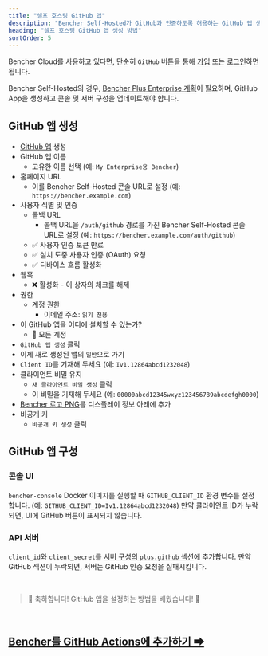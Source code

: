 ```yaml
---
title: "셀프 호스팅 GitHub 앱"
description: "Bencher Self-Hosted가 GitHub과 인증하도록 허용하는 GitHub 앱 생성"
heading: "셀프 호스팅 GitHub 앱 생성 방법"
sortOrder: 5
---
```


Bencher Cloud를 사용하고 있다면, 단순히 `GitHub` 버튼을 통해 [가입](/auth/signup) 또는 [로그인](/auth/login)하면 됩니다.

Bencher Self-Hosted의 경우, [Bencher Plus Enterprise 계획](/ko/pricing/?level=enterprise)이 필요하며, GitHub App을 생성하고 콘솔 및 서버 구성을 업데이트해야 합니다.


## GitHub 앱 생성

- [GitHub 앱](https://docs.github.com/ko/apps/creating-github-apps/registering-a-github-app/registering-a-github-app#registering-a-github-app) 생성
- GitHub 앱 이름
  - 고유한 이름 선택 (예: `My Enterprise용 Bencher`)
- 홈페이지 URL
  - 이를 Bencher Self-Hosted 콘솔 URL로 설정 (예: `https://bencher.example.com`)
- 사용자 식별 및 인증
  - 콜백 URL
    - 콜백 URL을 `/auth/github` 경로를 가진 Bencher Self-Hosted 콘솔 URL로 설정 (예: `https://bencher.example.com/auth/github`)
  - ✅ 사용자 인증 토큰 만료
  - ✅ 설치 도중 사용자 인증 (OAuth) 요청
  - ✅ 디바이스 흐름 활성화
- 웹훅
  - ❌ 활성화 - 이 상자의 체크를 해제
- 권한
  - 계정 권한
    - 이메일 주소: `읽기 전용`
- 이 GitHub 앱을 어디에 설치할 수 있는가?
  - 🔘 모든 계정
- `GitHub 앱 생성` 클릭
- 이제 새로 생성된 앱의 `일반`으로 가기
- `Client ID`를 기재해 두세요 (예: `Iv1.12864abcd1232048`)
- 클라이언트 비밀 유지
  - `새 클라이언트 비밀 생성` 클릭
  - 이 비밀을 기재해 두세요 (예: `00000abcd12345wxyz123456789abcdefgh0000`)
- [Bencher 로고 PNG](/ko/brand/)를 디스플레이 정보 아래에 추가
- 비공개 키
  - `비공개 키 생성` 클릭

## GitHub 앱 구성

### 콘솔 UI
`bencher-console` Docker 이미지를 실행할 때 `GITHUB_CLIENT_ID` 환경 변수를 설정합니다. (예: `GITHUB_CLIENT_ID=Iv1.12864abcd1232048`) 만약 클라이언트 ID가 누락되면, UI에 GitHub 버튼이 표시되지 않습니다.

### API 서버
`client_id`와 `client_secret`를 [서버 구성의 `plus.github` 섹션](/docs/ko/reference/server-config/#plusgithub)에 추가합니다. 만약 GitHub 섹션이 누락되면, 서버는 GitHub 인증 요청을 실패시킵니다.

<br/>

> 🐰 축하합니다! GitHub 앱을 설정하는 방법을 배웠습니다! 🎉

<br/>

<h2><a href="/docs/ko/how-to/github-actions/">Bencher를 GitHub Actions에 추가하기 ➡</a></h2>
